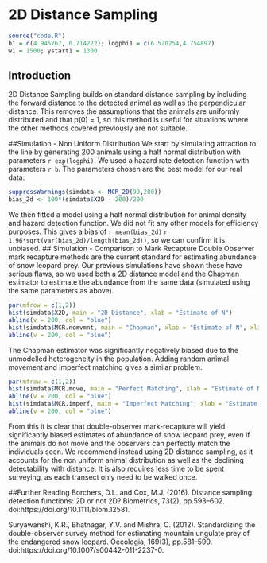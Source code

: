 # 2D Distance Sampling
```r
source("code.R")
b1 = c(4.945767, 0.714222); logphi1 = c(6.520254,4.754897) 
w1 = 1500; ystart1 = 1300
```
## Introduction
2D Distance Sampling builds on standard distance sampling by including the forward distance to the detected animal as well as the perpendicular distance. This removes the assumptions that the animals are uniformly distributed and that p(0) = 1, so this method is useful for situations where the other methods covered previously are not suitable. 

##Simulation - Non Uniform Distribution
We start by simulating attraction to the line by generating 200 animals using a half normal distribution with parameters `r exp(logphi)`. We used a hazard rate detection function with parameters `r b`. The parameters chosen are the best model for our real data.  
```r
suppressWarnings(simdata <- MCR_2D(99,200))
bias_2d <- 100*(simdata$X2D - 200)/200
```
We then fitted a model using a half normal distribution for animal density and hazard detection function. We did not fit any other models for efficiency purposes. This gives a bias of `r mean(bias_2d)` \pm `r 1.96*sqrt(var(bias_2d)/length(bias_2d))`, so we can confirm it is unbiased. 
## Simulation - Comparison to Mark Recapture
Double Observer mark recapture methods are the current standard for estimating abundance of snow leopard prey. Our previous simulations have shown these have serious flaws, so we used both a 2D distance model and the Chapman estimator to estimate the abundance from the same data (simulated using the same parameters as above).
```r
par(mfrow = c(1,2))
hist(simdata$X2D, main = "2D Distance", xlab = "Estimate of N")
abline(v = 200, col = "blue")
hist(simdata$MCR.nomvmnt, main = "Chapman", xlab = "Estimate of N", xlim = c(min(simdata$MCR.nomvmnt),max(c(max(simdata$MCR.nomvmnt),200))))
abline(v = 200, col = "blue")
```
The Chapman estimator was significantly negatively biased due to the unmodelled heterogeneity in the population. Adding random animal movement and imperfect matching gives a similar problem.  
```r
par(mfrow = c(1,2))
hist(simdata$MCR.move, main = "Perfect Matching", xlab = "Estimate of N", xlim = c(min(simdata$MCR.move),max(c(max(simdata$MCR.move),200))))
abline(v = 200, col = "blue")
hist(simdata$MCR.imperf, main = "Imperfect Matching", xlab = "Estimate of N", xlim = c(min(simdata$MCR.imperf), max(c(max(simdata$MCR.imperf)+10,200))))
abline(v = 200, col = "blue")
```
From this it is clear that double-observer mark-recapture will yield significantly biased estimates of abundance of snow leopard prey, even if the animals do not move and the observers can perfectly match the individuals seen. We recommend instead using 2D distance sampling, as it accounts for the non uniform animal distribution as well as the declining detectability with distance. It is also requires less time to be spent surveying, as each transect only need to be walked once. 


##Further Reading
Borchers, D.L. and Cox, M.J. (2016). Distance sampling detection functions: 2D or not 2D? Biometrics, 73(2), pp.593–602. doi:https://doi.org/10.1111/biom.12581.

Suryawanshi, K.R., Bhatnagar, Y.V. and Mishra, C. (2012). Standardizing the double-observer survey method for estimating mountain ungulate prey of the endangered snow leopard. Oecologia, 169(3), pp.581–590. doi:https://doi.org/10.1007/s00442-011-2237-0.